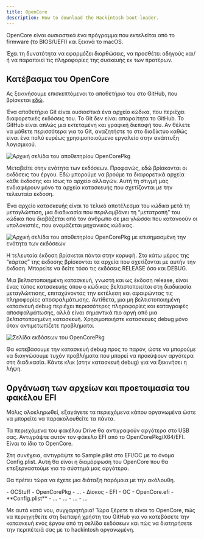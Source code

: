 ```yaml
---
title: OpenCore
description: How to download the Hackintosh boot-loader.
---
```




OpenCore είναι ουσιαστικά ένα πρόγραμμα που εκτελείται από το firmware (το BIOS/UEFI) και ξεκινά το macOS.

Έχει τη δυνατότητα να εφαρμόζει διορθώσεις, να προσθέτει οδηγούς και/ή να παραποιεί τις πληροφορίες της συσκευής εκ των προτέρων.

## Κατέβασμα του OpenCore

Ας ξεκινήσουμε επισκεπτόμενοι το αποθετήριο του στο GitHub, που βρίσκεται [εδώ](https://github.com/Acidanthera/OpenCorePkg).

<Aside type="tip">
Ένα αποθετήριο Git είναι ουσιαστικά ένα αρχείο κώδικα, που περιέχει διαφορετικές εκδόσεις του. Το Git δεν είναι απαραίτητα το GitHub. Το GitHub είναι απλώς μια εκτεταμένη και γραφική διεπαφή του. Αν θέλετε να μάθετε περισσότερα για το Git, αναζητήστε το στο διαδίκτυο καθώς είναι ένα πολύ ευρέως χρησιμοποιούμενο εργαλείο στην ανάπτυξη λογισμικού.
</Aside>

![Αρχική σελίδα του αποθετηρίου OpenCorePkg](~/assets/OpenCorePkg.png)

Μεταβείτε στην ενότητα των εκδόσεων. Προφανώς, εδώ βρίσκονται οι εκδόσεις του έργου. Εδώ μπορούμε να βρούμε τα διαφορετικά αρχεία κάθε έκδοσης και ίσως το αρχείο αλλαγών. Αυτή τη στιγμή μας ενδιαφέρουν μόνο τα αρχεία κατασκευής που σχετίζονται με την τελευταία έκδοση.

<Aside type="tip">
Ένα αρχείο κατασκευής είναι το τελικό αποτέλεσμα του κώδικα μετά τη μεταγλώττιση, μια διαδικασία που περιλαμβάνει τη “μετατροπή” του κώδικα που διαβάζεται από τον άνθρωπο σε μια γλώσσα που κατανοούν οι υπολογιστές, που ονομάζεται μηχανικός κώδικας.
</Aside>

![Αρχική σελίδα του αποθετηρίου OpenCorePkg με επισημασμένη την ενότητα των εκδόσεων](~/assets/OpenCorePkgReleaseSection.png)

Η τελευταία έκδοση βρίσκεται πάντα στην κορυφή. Στο κάτω μέρος της “κάρτας” της έκδοσης βρίσκονται τα αρχεία που σχετίζονται με αυτήν την έκδοση. Μπορείτε να δείτε τόσο τις εκδόσεις RELEASE όσο και DEBUG.

<Aside type="tip">
Μια βελτιστοποιημένη κατασκευή, γνωστή και ως έκδοση release, είναι ένας τύπος κατασκευής όπου ο κώδικας βελτιστοποιείται στη διαδικασία μεταγλώττισης, επιταχύνοντας την εκτέλεση και αφαιρώντας τις πληροφορίες αποσφαλμάτωσης. Αντίθετα, μια μη βελτιστοποιημένη κατασκευή debug περιέχει περισσότερες πληροφορίες και καταγραφές αποσφαλμάτωσης, αλλά είναι σημαντικά πιο αργή από μια βελτιστοποιημένη κατασκευή. Χρησιμοποιήστε κατασκευές debug μόνο όταν αντιμετωπίζετε προβλήματα.
</Aside>

![Σελίδα εκδόσεων του OpenCorePkg](~/assets/OpenCorePkgReleasePage.png)

Θα κατεβάσουμε την κατασκευή debug προς το παρόν, ώστε να μπορούμε να διαγνώσουμε τυχόν προβλήματα που μπορεί να προκύψουν αργότερα στη διαδικασία. Κάντε κλικ (στην κατασκευή debug) για να ξεκινήσει η λήψη.

## Οργάνωση των αρχείων και προετοιμασία του φακέλου EFI

Μόλις ολοκληρωθεί, εξαγάγετε τα περιεχόμενα κάπου οργανωμένα ώστε να μπορείτε να παρακολουθείτε τα πάντα.

Τα περιεχόμενα του φακέλου Drive θα αντιγραφούν αργότερα στο USB σας. Αντιγράψτε αυτόν τον φάκελο EFI από το OpenCorePkg/X64/EFI. Είναι το ίδιο το OpenCore.

Στη συνέχεια, αντιγράψτε το Sample.plist στο EFI/OC με το όνομα Config.plist. Αυτή θα είναι η διαμόρφωση του OpenCore που θα επεξεργαστούμε για το σύστημά μας αργότερα.

Θα πρέπει τώρα να έχετε μια διάταξη παρόμοια με την ακόλουθη.

<FileTree>
- OCStuff
  - OpenCorePkg
    - …
  - Δίσκος
    - EFI
      - OC
        - OpenCore.efi
        - **Config.plist**
        - …
      - …
    - …
  - …
</FileTree>

Με αυτά κατά νου, συγχαρητήρια! Τώρα ξέρετε τι είναι το OpenCore, πώς να περιηγηθείτε στη διεπαφή χρήστη του GitHub για να κατεβάσετε την κατασκευή ενός έργου από τη σελίδα εκδόσεων και πώς να διατηρήσετε την περιπέτειά σας με το hackintosh οργανωμένη.